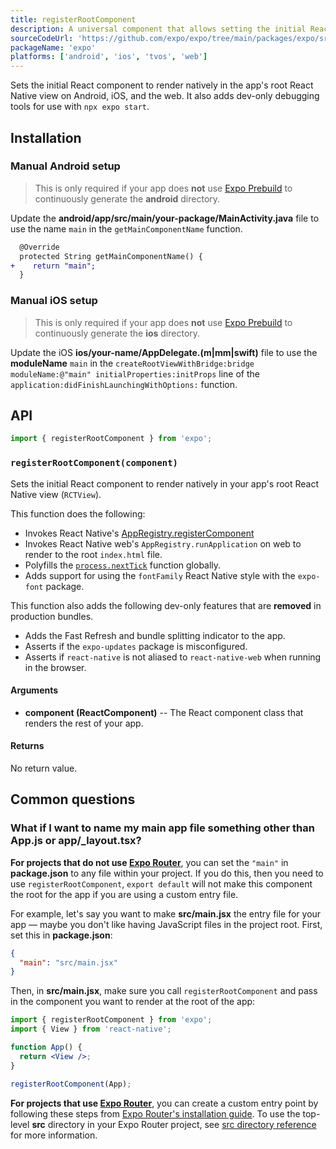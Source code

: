 ```yaml
---
title: registerRootComponent
description: A universal component that allows setting the initial React component to render natively in the app's root React Native view.
sourceCodeUrl: 'https://github.com/expo/expo/tree/main/packages/expo/src/launch'
packageName: 'expo'
platforms: ['android', 'ios', 'tvos', 'web']
---
```



Sets the initial React component to render natively in the app's root React Native view on Android, iOS, and the web. It also adds dev-only debugging tools for use with `npx expo start`.

## Installation

<APIInstallSection hideBareInstructions />

### Manual Android setup

> This is only required if your app does **not** use [Expo Prebuild](/workflow/prebuild) to continuously generate the **android** directory.

Update the **android/app/src/main/your-package/MainActivity.java** file to use the name `main` in the `getMainComponentName` function.

```diff
  @Override
  protected String getMainComponentName() {
+    return "main";
  }
```

### Manual iOS setup

> This is only required if your app does **not** use [Expo Prebuild](/workflow/prebuild) to continuously generate the **ios** directory.

Update the iOS **ios/your-name/AppDelegate.(m|mm|swift)** file to use the **moduleName** `main` in the `createRootViewWithBridge:bridge moduleName:@"main" initialProperties:initProps` line of the `application:didFinishLaunchingWithOptions:` function.

## API

```ts
import { registerRootComponent } from 'expo';
```

### `registerRootComponent(component)`

Sets the initial React component to render natively in your app's root React Native view (`RCTView`).

This function does the following:

- Invokes React Native's [AppRegistry.registerComponent](https://reactnative.dev/docs/appregistry.html)
- Invokes React Native web's `AppRegistry.runApplication` on web to render to the root `index.html` file.
- Polyfills the [`process.nextTick`](https://nodejs.org/en/docs/guides/event-loop-timers-and-nexttick/#process-nexttick) function globally.
- Adds support for using the `fontFamily` React Native style with the `expo-font` package.

This function also adds the following dev-only features that are **removed** in production bundles.

- Adds the Fast Refresh and bundle splitting indicator to the app.
- Asserts if the `expo-updates` package is misconfigured.
- Asserts if `react-native` is not aliased to `react-native-web` when running in the browser.

#### Arguments

- **component (ReactComponent)** -- The React component class that renders the rest of your app.

#### Returns

No return value.

## Common questions

### What if I want to name my main app file something other than App.js or app/\_layout.tsx?

**For projects that do not use [Expo Router](/router/introduction/)**, you can set the `"main"` in **package.json** to any file within your project. If you do this, then you need to use `registerRootComponent`, `export default` will not make this component the root for the app if you are using a custom entry file.

For example, let's say you want to make **src/main.jsx** the entry file for your app &mdash; maybe you don't like having JavaScript files in the project root. First, set this in **package.json**:

```json package.json
{
  "main": "src/main.jsx"
}
```

Then, in **src/main.jsx**, make sure you call `registerRootComponent` and pass in the component you want to render at the root of the app:

```jsx src/main.jsx
import { registerRootComponent } from 'expo';
import { View } from 'react-native';

function App() {
  return <View />;
}

registerRootComponent(App);
```

**For projects that use [Expo Router](/router/introduction/)**, you can create a custom entry point by following these steps from [Expo Router's installation guide](/router/installation/#custom-entry-point-to-initialize-and-load). To use the top-level **src** directory in your Expo Router project, see [src directory reference](/router/reference/src-directory/) for more information.

